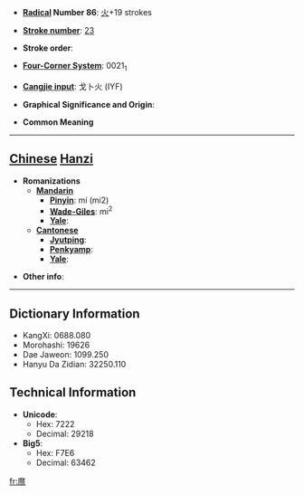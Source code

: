 * '''[[Wiktionary:Chinese radical index| Radical]] Number 86''': [[Wiktionary:Chinese radical index 火|火]]+19 strokes

* '''[[Wiktionary:Chinese total strokes index|Stroke number]]''': [[Wiktionary:Chinese total strokes index 23|23]]

* '''Stroke order''': 

* '''[[Wiktionary:Chinese four corner index|Four-Corner System]]''': 0021<sub>1</sub>

* '''[[Wiktionary:Chinese Cangjie index|Cangjie input]]''': 戈卜火 (IYF)

* '''Graphical Significance and Origin''': 

* '''Common Meaning'''

----

== [[Chinese]] [[Hanzi]] ==

* '''Romanizations'''
** '''[[Mandarin]]'''
*** '''[[Pinyin]]''': mí (mi2)
*** '''[[Wade-Giles]]''': mi<sup>2</sup>
*** '''[[Yale]]''': 
** '''[[Cantonese]]'''
*** '''[[Jyutping]]''':
*** '''[[Penkyamp]]''': 
*** '''[[Yale]]''': 

* '''Other info''': 

----

== Dictionary Information ==

* KangXi: 0688.080
* Morohashi: 19626
* Dae Jaweon: 1099.250
* Hanyu Da Zidian: 32250.110

== Technical Information ==

* '''Unicode''':
** Hex: 7222
** Decimal: 29218
* '''Big5''':
** Hex: F7E6
** Decimal: 63462

[[fr:爢]]